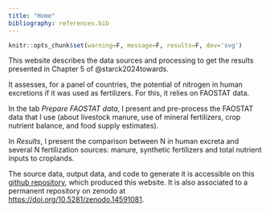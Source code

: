 ```yaml
---
title: "Home"
bibliography: references.bib  
---
```


```r
knitr::opts_chunk$set(warning=F, message=F, results=F, dev='svg')
```

This website describes the data sources and processing to get the results presented in Chapter 5 of @starck2024towards.

It assesses, for a panel of countries, the potential of nitrogen in human excretions if it was used as fertilizers. For this, it relies on FAOSTAT data.

In the tab *Prepare FAOSTAT data*, I present and pre-process the FAOSTAT data that I use (about livestock manure, use of mineral fertilizers, crop nutrient balance, and food supply estimates).

In *Results*, I present the comparison between N in human excreta and several N fertilization sources: manure, synthetic fertilizers and total nutrient inputs to croplands.

The source data, output data, and code to generate it is accessible on this [github repository](https://github.com/Thomas-Starck/potential-human-excretions-fertilization){target="_blank"}, which produced this website. It is also associated to a permanent repository on zenodo at [https://doi.org/10.5281/zenodo.14591081](https://doi.org/10.5281/zenodo.14591081){target="_blank"}.
